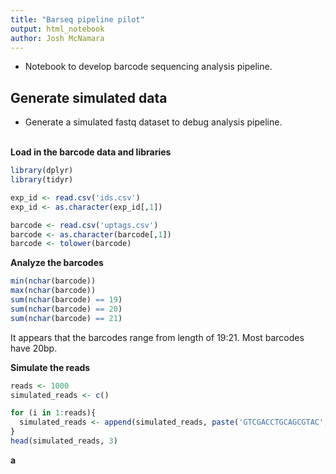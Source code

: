 ---
title: "Barseq pipeline pilot"
output: html_notebook
author: Josh McNamara
---
* Notebook to develop barcode sequencing analysis pipeline.
\
  
## Generate simulated data

* Generate a simulated fastq dataset to debug analysis pipeline.

\
**Load in the barcode data and libraries**
```{r}

library(dplyr)
library(tidyr)

exp_id <- read.csv('ids.csv')
exp_id <- as.character(exp_id[,1])

barcode <- read.csv('uptags.csv')
barcode <- as.character(barcode[,1])
barcode <- tolower(barcode)

```
**Analyze the barcodes**
```{r}
min(nchar(barcode))
max(nchar(barcode))
sum(nchar(barcode) == 19)
sum(nchar(barcode) == 20)
sum(nchar(barcode) == 21)
```
It appears that the barcodes range from length of 19:21. Most barcodes have 20bp.


**Simulate the reads**
```{r}

reads <- 1000
simulated_reads <- c()

for (i in 1:reads){
  simulated_reads <- append(simulated_reads, paste('GTCGACCTGCAGCGTAC', sample(x=barcode,1), 'AGAGACCTCGTGGACATC', sample(exp_id,1), sep = ''))
}
head(simulated_reads, 3)
```

**a**
```{r}

```

